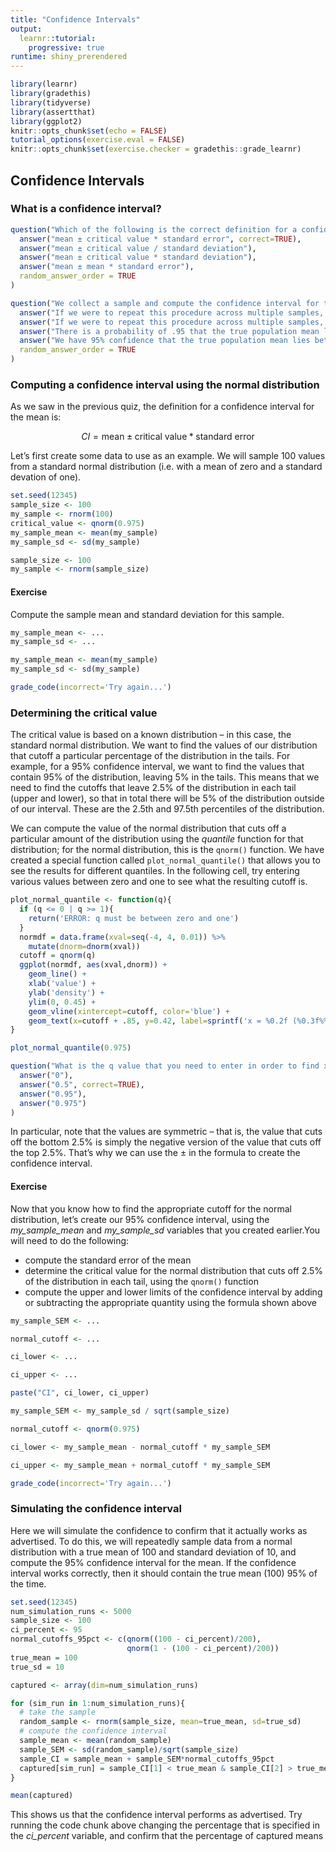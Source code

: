 ```yaml
---
title: "Confidence Intervals"
output: 
  learnr::tutorial:
    progressive: true
runtime: shiny_prerendered
---
```


```r
library(learnr)
library(gradethis)
library(tidyverse)
library(assertthat)
library(ggplot2)
knitr::opts_chunk$set(echo = FALSE)
tutorial_options(exercise.eval = FALSE)
knitr::opts_chunk$set(exercise.checker = gradethis::grade_learnr)

```

## Confidence Intervals

### What is a confidence interval?


```r
question("Which of the following is the correct definition for a confidence interval for the mean?",
  answer("mean ± critical value * standard error", correct=TRUE),
  answer("mean ± critical value / standard deviation"),
  answer("mean ± critical value * standard deviation"),
  answer("mean ± mean * standard error"),
  random_answer_order = TRUE
)
```


```r
question("We collect a sample and compute the confidence interval for the mean, and find that it spans from 3.2 to 6.8.  What is the most appropriate interpretation of this finding?",
  answer("If we were to repeat this procedure across multiple samples, the resulting confidence interval for each sample will contain the true population mean 95% of the time", correct=TRUE),
  answer("If we were to repeat this procedure across multiple samples, 95% of the time the true population mean will fall between 3.2 and 6.8."),
  answer("There is a probability of .95 that the true population mean lies between 3.2 and 6.8"),
  answer("We have 95% confidence that the true population mean lies between 3.2 and 6.8"),
  random_answer_order = TRUE
)
```


### Computing a confidence interval using the normal distribution

As we saw in the previous quiz, the definition for a confidence interval for the mean is:

$$
CI = \text{mean} \pm \text{critical value} * \text{standard error}
$$

Let's first create some data to use as an example. We will sample 100 values from a standard normal distribution (i.e. with a mean of zero and a standard devation of one).  

```r
set.seed(12345)
sample_size <- 100
my_sample <- rnorm(100)
critical_value <- qnorm(0.975)
my_sample_mean <- mean(my_sample)
my_sample_sd <- sd(my_sample)

```

```r
sample_size <- 100
my_sample <- rnorm(sample_size)

```

#### Exercise

Compute the sample mean and standard deviation for this sample.

```r
my_sample_mean <- ...
my_sample_sd <- ...
```

```r
my_sample_mean <- mean(my_sample)
my_sample_sd <- sd(my_sample)
```

```r
grade_code(incorrect='Try again...')

```

### Determining the critical value

The critical value is based on a known distribution -- in this case, the standard normal distribution.  We want to find the values of our distribution that cutoff a particular percentage of the distribution in the tails.  For example, for a 95% confidence interval, we want to find the values that contain 95% of the distribution, leaving 5% in the tails. This means that we need to find the cutoffs that leave 2.5% of the distribution in each tail (upper and lower), so that in total there will be 5% of the distribution outside of our interval.  These are the 2.5th and 97.5th percentiles of the distribution. 

We can compute the value of the normal distribution that cuts off a particular amount of the distribution using the *quantile* function for that distribution; for the normal distribution, this is the `qnorm()` function.  We have created a special function called `plot_normal_quantile()` that allows you to see the results for different quantiles. In the following cell, try entering various values between zero and one to see what the resulting cutoff is.

```r


plot_normal_quantile <- function(q){
  if (q <= 0 | q >= 1){
    return('ERROR: q must be between zero and one')
  }
  normdf = data.frame(xval=seq(-4, 4, 0.01)) %>%
    mutate(dnorm=dnorm(xval))
  cutoff = qnorm(q)
  ggplot(normdf, aes(xval,dnorm)) + 
    geom_line() + 
    xlab('value') + 
    ylab('density') + 
    ylim(0, 0.45) +
    geom_vline(xintercept=cutoff, color='blue') + 
    geom_text(x=cutoff + .85, y=0.42, label=sprintf('x = %0.2f (%0.3f%%)', cutoff, q))
}
```

```r
plot_normal_quantile(0.975)
```

```r
question("What is the q value that you need to enter in order to find x = 0?",
  answer("0"),
  answer("0.5", correct=TRUE),
  answer("0.95"),
  answer("0.975")
)
```

In particular, note that the values are symmetric -- that is, the value that cuts off the bottom 2.5% is simply the negative version of the value that cuts off the top 2.5%. That's why we can use the $\pm$ in the formula to create the confidence interval.

#### Exercise

Now that you know how to find the appropriate cutoff for the normal distribution, let's create our 95%  confidence interval, using the *my_sample_mean* and *my_sample_sd* variables that you created earlier.You will need to do the following:

- compute the standard error of the mean
- determine the critical value for the normal distribution that cuts off 2.5% of the distribution in each tail, using the `qnorm()` function
- compute the upper and lower limits of the confidence interval by adding or subtracting the appropriate quantity using the formula shown above

```r
my_sample_SEM <- ...

normal_cutoff <- ...

ci_lower <- ...

ci_upper <- ... 

paste("CI", ci_lower, ci_upper)
```

```r
my_sample_SEM <- my_sample_sd / sqrt(sample_size)

normal_cutoff <- qnorm(0.975)

ci_lower <- my_sample_mean - normal_cutoff * my_sample_SEM

ci_upper <- my_sample_mean + normal_cutoff * my_sample_SEM

```

```r
grade_code(incorrect='Try again...')

```

### Simulating the confidence interval

Here we will simulate the confidence to confirm that it actually works as advertised.  To do this, we will repeatedly sample data from a normal distribution with a true mean of 100 and standard deviation of 10, and compute the 95% confidence interval for the mean. If the confidence interval works correctly, then it should contain the true mean (100) 95% of the time.


```r
set.seed(12345)
num_simulation_runs <- 5000
sample_size <- 100
ci_percent <- 95
normal_cutoffs_95pct <- c(qnorm((100 - ci_percent)/200),
                          qnorm(1 - (100 - ci_percent)/200))
true_mean = 100
true_sd = 10

captured <- array(dim=num_simulation_runs)

for (sim_run in 1:num_simulation_runs){
  # take the sample
  random_sample <- rnorm(sample_size, mean=true_mean, sd=true_sd)
  # compute the confidence interval
  sample_mean <- mean(random_sample)
  sample_SEM <- sd(random_sample)/sqrt(sample_size)
  sample_CI = sample_mean + sample_SEM*normal_cutoffs_95pct
  captured[sim_run] = sample_CI[1] < true_mean & sample_CI[2] > true_mean
}

mean(captured)
```


This shows us that the confidence interval performs as advertised.  Try running the code chunk above changing the percentage that is specified in the *ci_percent* variable, and confirm that the percentage of captured means 
